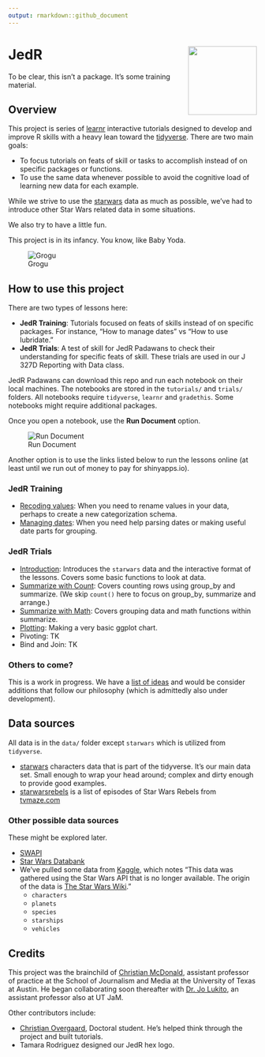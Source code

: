 ```yaml
---
output: rmarkdown::github_document
---
```


# JedR <img src='images/jedr_hex_800.png' align="right" height="139" />

To be clear, this isn't a package. It's some training material.

## Overview

This project is series of [learnr](https://rstudio.github.io/learnr/) interactive tutorials designed to develop and improve R skills with a heavy lean toward the [tidyverse](https://www.tidyverse.org/). There are two main goals:

- To focus tutorials on feats of skill or tasks to accomplish instead of on specific packages or functions.
- To use the same data whenever possible to avoid the cognitive load of learning new data for each example.

While we strive to use the [starwars](https://dplyr.tidyverse.org/reference/starwars.html) data as much as possible, we've had to introduce other Star Wars related data in some situations.

We also try to have a little fun.

This project is in its infancy. You know, like Baby Yoda.

![Grogu](images/baby_yoda.jpeg)

## How to use this project

There are two types of lessons here:

- **JedR Training**: Tutorials focused on feats of skills instead of on specific packages. For instance, "How to manage dates" vs "How to use lubridate."
- **JedR Trials**: A test of skill for JedR Padawans to check their understanding for specific feats of skill. These trials are used in our J 327D Reporting with Data class.

JedR Padawans can download this repo and run each notebook on their local machines. The notebooks are stored in the `tutorials/` and `trials/` folders. All notebooks require `tidyverse`, `learnr` and `gradethis`. Some notebooks might require additional packages.

Once you open a notebook, use the **Run Document** option.

![Run Document](images/run-document.png)

Another option is to use the links listed below to run the lessons online (at least until we run out of money to pay for shinyapps.io).

### JedR Training

- [Recoding values](https://utdata.shinyapps.io/jedr-categorization/): When you need to rename values in your data, perhaps to create a new categorization schema.
- [Managing dates](https://utdata.shinyapps.io/jedr-manage-dates/): When you need help parsing dates or making useful date parts for grouping.

### JedR Trials

- [Introduction](https://utdata.shinyapps.io/jedr-trial-01-intro/): Introduces the `starwars` data and the interactive format of the lessons. Covers some basic functions to look at data.
- [Summarize with Count](https://utdata.shinyapps.io/jedr-trial-02-count/): Covers counting rows using group_by and summarize. (We skip `count()` here to focus on group_by, summarize and arrange.)
- [Summarize with Math](https://utdata.shinyapps.io/jedr-trial-03-sum/): Covers grouping data and math functions within summarize.
- [Plotting](https://utdata.shinyapps.io/jedr-trial-04-plot/): Making a very basic ggplot chart.
- Pivoting: TK
- Bind and Join: TK

### Others to come?

This is a work in progress. We have a [list of ideas](https://github.com/utdata/jedr-academy/issues/2) and would be consider additions that follow our philosophy (which is admittedly also under development).

## Data sources

All data is in the `data/` folder except `starwars` which is utilized from `tidyverse`.

- [starwars](https://dplyr.tidyverse.org/reference/starwars.html) characters data that is part of the tidyverse. It's our main data set. Small enough to wrap your head around; complex and dirty enough to provide good examples.
- [starwarsrebels](data/starwarsrebels.csv) is a list of episodes of Star Wars Rebels from [tvmaze.com](https://www.tvmaze.com/shows/117/star-wars-rebels/episodes)

### Other possible data sources

These might be explored later.

- [SWAPI](https://swapi.dev/)
- [Star Wars Databank](https://www.starwars.com/databank)
- We've pulled some data from [Kaggle](https://www.kaggle.com/jsphyg/star-wars), which notes "This data was gathered using the Star Wars API that is no longer available. The origin of the data is [The Star Wars Wiki](https://starwars.fandom.com/wiki)."
  - `characters`
  - `planets`
  - `species`
  - `starships`
  - `vehicles`

## Credits

This project was the brainchild of [Christian McDonald](https://journalism.utexas.edu/faculty/christian-mcdonald), assistant professor of practice at the School of Journalism and Media at the University of Texas at Austin. He began collaborating soon thereafter with [Dr. Jo Lukito](https://journalism.utexas.edu/faculty/jo-lukito), an assistant professor also at UT JaM.

Other contributors include:

- [Christian Overgaard](https://journalism.utexas.edu/graduate/profiles/doctoral/christian-staal-bruun-overgaard), Doctoral student. He's helped think through the project and built tutorials.
- Tamara Rodriguez designed our JedR hex logo.

